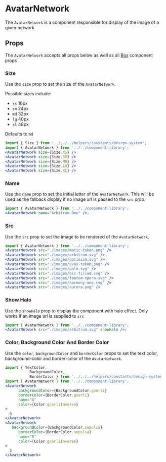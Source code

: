 

# AvatarNetwork

The `AvatarNetwork` is a component responsible for display of the image of a given network

<Canvas>
  <Story id="components-componentlibrary-avatarnetwork--default-story" />
</Canvas>

## Props

The `AvatarNetwork` accepts all props below as well as all [Box](/docs/components-ui-box--default-story#props) component props

<ArgsTable of={AvatarNetwork} />

### Size

Use the `size` prop to set the size of the `AvatarNetwork`.

Possible sizes include:

- `xs` 16px
- `sm` 24px
- `md` 32px
- `lg` 40px
- `xl` 48px

Defaults to `md`

<Canvas>
  <Story id="components-componentlibrary-avatarnetwork--size-story" />
</Canvas>

```jsx
import { Size } from '../../../helpers/constants/design-system';
import { AvatarNetwork } from '../../component-library';
<AvatarNetwork size={Size.XS} />
<AvatarNetwork size={Size.SM} />
<AvatarNetwork size={Size.MD} />
<AvatarNetwork size={Size.LG} />
<AvatarNetwork size={Size.XL} />
```

### Name

Use the `name` prop to set the initial letter of the `AvatarNetwork`. This will be used as the fallback display if no image url is passed to the `src` prop.

<Canvas>
  <Story id="components-componentlibrary-avatarnetwork--name" />
</Canvas>

```jsx
import { AvatarNetwork } from '../../component-library';
<AvatarNetwork name="Arbitrum One" />;
```

### Src

Use the `src` prop to set the image to be rendered of the `AvatarNetwork`.

<Canvas>
  <Story id="components-componentlibrary-avatarnetwork--src" />
</Canvas>

```jsx
import { AvatarNetwork } from '../../component-library';
<AvatarNetwork src="./images/matic-token.png" />
<AvatarNetwork src="./images/arbitrum.svg" />
<AvatarNetwork src="./images/optimism.svg" />
<AvatarNetwork src="./images/avax-token.png" />
<AvatarNetwork src="./images/palm.svg" />
<AvatarNetwork src="./images/bsc-filled.svg" />
<AvatarNetwork src="./images/fantom-opera.svg" />
<AvatarNetwork src="./images/harmony-one.svg" />
<AvatarNetwork src="./images/aurora.png" />
```

### Show Halo

Use the `showHalo` prop to display the component with halo effect. Only works if an image url is supplied to `src`

<Canvas>
  <Story id="components-componentlibrary-avatarnetwork--show-halo" />
</Canvas>

```jsx
import { AvatarNetwork } from '../../component-library';
<AvatarNetwork src="./images/arbitrum.svg" showHalo />;
```

### Color, Background Color And Border Color

Use the `color`, `backgroundColor` and `borderColor` props to set the text color, background-color and border-color of the `AvatarNetwork`.

<Canvas>
  <Story id="components-componentlibrary-avatarnetwork--color-background-color-and-border-color" />
</Canvas>

```jsx
import { TextColor,
           BackgroundColor,
           BorderColor } from '../../../helpers/constants/design-system';
import { AvatarNetwork } from '../../component-library';
<AvatarNetwork
      backgroundColor={BackgroundColor.goerli}
      borderColor={BorderColor.goerli}
      name="G"
      color={Color.goerliInverse}
>
  G
</AvatarNetwork>
<AvatarNetwork
   backgroundColor={BackgroundColor.sepolia}
      borderColor={BorderColor.sepolia}
      name="S"
      color={Color.goerliInverse}
>
  S
</AvatarNetwork>
```

